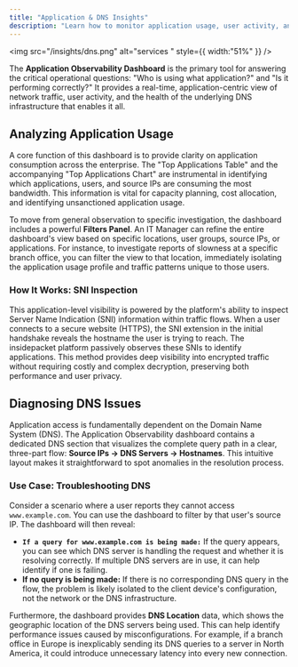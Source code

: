 ```yaml
---
title: "Application & DNS Insights"
description: "Learn how to monitor application usage, user activity, and diagnose DNS health using the Application Observability Dashboard."
---
```


<img
  src="/insights/dns.png"
  alt="services "
  style={{ width:"51%" }}
/>

The **Application Observability Dashboard** is the primary tool for answering the critical operational questions: "Who is using what application?" and "Is it performing correctly?" It provides a real-time, application-centric view of network traffic, user activity, and the health of the underlying DNS infrastructure that enables it all.

## Analyzing Application Usage

A core function of this dashboard is to provide clarity on application consumption across the enterprise. The "Top Applications Table" and the accompanying "Top Applications Chart" are instrumental in identifying which applications, users, and source IPs are consuming the most bandwidth. This information is vital for capacity planning, cost allocation, and identifying unsanctioned application usage.

To move from general observation to specific investigation, the dashboard includes a powerful **Filters Panel**. An IT Manager can refine the entire dashboard's view based on specific locations, user groups, source IPs, or applications. For instance, to investigate reports of slowness at a specific branch office, you can filter the view to that location, immediately isolating the application usage profile and traffic patterns unique to those users.

### How It Works: SNI Inspection

This application-level visibility is powered by the platform's ability to inspect Server Name Indication (SNI) information within traffic flows. When a user connects to a secure website (HTTPS), the SNI extension in the initial handshake reveals the hostname the user is trying to reach. The insidepacket platform passively observes these SNIs to identify applications. This method provides deep visibility into encrypted traffic without requiring costly and complex decryption, preserving both performance and user privacy.

## Diagnosing DNS Issues

Application access is fundamentally dependent on the Domain Name System (DNS). The Application Observability dashboard contains a dedicated DNS section that visualizes the complete query path in a clear, three-part flow: **Source IPs -\> DNS Servers -\> Hostnames**. This intuitive layout makes it straightforward to spot anomalies in the resolution process.

### Use Case: Troubleshooting DNS

Consider a scenario where a user reports they cannot access `www.example.com`. You can use the dashboard to filter by that user's source IP. The dashboard will then reveal:

- **`If a query for www.example.com is being made:`** If the query appears, you can see which DNS server is handling the request and whether it is resolving correctly. If multiple DNS servers are in use, it can help identify if one is failing.
- **If no query is being made:** If there is no corresponding DNS query in the flow, the problem is likely isolated to the client device's configuration, not the network or the DNS infrastructure.

Furthermore, the dashboard provides **DNS Location** data, which shows the geographic location of the DNS servers being used. This can help identify performance issues caused by misconfigurations. For example, if a branch office in Europe is inexplicably sending its DNS queries to a server in North America, it could introduce unnecessary latency into every new connection.